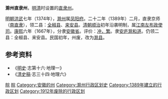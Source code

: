 '''滁州直隶州'''，[[明朝|明]][[清朝|清]]时设置的[[直隶州|直隶州]]。

[[明朝|明朝]][[洪武|洪武]]七年（1374年），[[滁州_(古代)|滁州]]属[[凤阳府|凤阳府]]。二十二年（1389年）二月，直隶京师（[[南直隶|南直隶]]），领二县：[[全椒县|全椒县]]、[[来安县|来安县]]。[[清朝|清朝]][[顺治|顺治]]初年沿袭明制，属[[江南左布政使司|江南左布政使司]]。[[康熙|康熙]]六年（1667年），分隶[[安徽省|安徽省]]。评价：[[冲繁疲难|冲，繁]]。隶[[安庐滁和道|安庐滁和道]]。仍领二县：全椒县、来安县。民国初年，州废，改为[[滁县|滁县]]。

== 参考资料 ==
*《[[明史|明史]]·志第十六·地理一》
*《[[清史稿|清史稿]]·志三十四·地理六》

{{明朝行政区划|nocat}}
{{清朝安徽省行政區劃|nocat}}
{{安徽省历史二级政区|nocat}}
{{安徽行政区划小作品}}
[[Category:明朝直隶州|皖]]
[[Category:清朝直隶州|皖]]
[[Category:安徽的州|Category:安徽的州]]
[[Category:滁州行政区划史|Category:滁州行政区划史]]
[[Category:1389年建立的行政区划|Category:1389年建立的行政区划]]
[[Category:1912年废除的行政区划|Category:1912年废除的行政区划]]